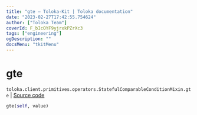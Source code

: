 ```yaml
---
title: "gte — Toloka-Kit | Toloka documentation"
date: "2023-02-27T17:42:55.754624"
author: ["Toloka Team"]
coverId: F_bIcOYF9yjrxkPZrXc3
tags: ["engineering"]
ogDescription: ""
docsMenu: "tkitMenu"
---
```


# gte
`toloka.client.primitives.operators.StatefulComparableConditionMixin.gte` | [Source code](https://github.com/Toloka/toloka-kit/blob/v1.1.4/src/client/primitives/operators.py#L194)

```python
gte(self, value)
```